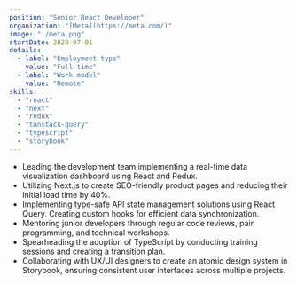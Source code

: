 ```yaml
---
position: "Senior React Developer"
organization: "[Meta](https://meta.com/)"
image: "./meta.png"
startDate: 2020-07-01
details:
  - label: "Employment type"
    value: "Full-time"
  - label: "Work model"
    value: "Remote"
skills:
  - "react"
  - "next"
  - "redux"
  - "tanstack-query"
  - "typescript"
  - "storybook"
---
```


- Leading the development team implementing a real-time data visualization dashboard using React and Redux.
- Utilizing Next.js to create SEO-friendly product pages and reducing their initial load time by 40%.
- Implementing type-safe API state management solutions using React Query. Creating custom hooks for efficient data synchronization.
- Mentoring junior developers through regular code reviews, pair programming, and technical workshops.
- Spearheading the adoption of TypeScript by conducting training sessions and creating a transition plan.
- Collaborating with UX/UI designers to create an atomic design system in Storybook, ensuring consistent user interfaces across multiple projects.
